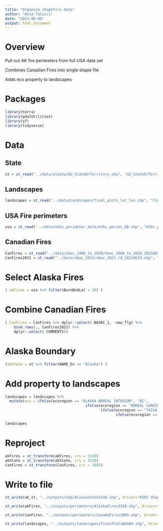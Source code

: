 ```yaml
---
title: "Organize shapefile data"
author: "Anna Talucci"
date: "2023-06-08"
output: html_document
---
```


# Overview

Pull out AK fire perimeters from full USA data set

Combines Canadian Fires into single shape file

Adds eco property to landscapes

# Packages
```r
library(terra)
library(gdalUtilities)
library(sf)
library(tidyverse)
```

# Data
## State
	
```r
st = st_read("../data/alaska/GU_StateOrTerritory.shp", "GU_StateOrTerritory") 
```

## Landscapes
```r
landscapes = st_read("../data/Landscapes/final_plots_lat_lon.shp", "final_plots_lat_lon")
```

## USA Fire perimeters
```r
usa = st_read("../data/mtbs_perimeter_data/mtbs_perims_DD.shp", "mtbs_perims_DD")
```
## Canadian Fires
```r
CanFires = st_read("../data/nbac_1986_to_2020/nbac_1986_to_2020_20210810.shp", "nbac_1986_to_2020_20210810")
CanFires2021 = st_read("../data/nbac_2021/nbac_2021_r9_20220624.shp", "nbac_2021_r9_20220624")
```

# Select Alaska Fires
```r
( akFires = usa %>% filter(BurnBndLat > 50) )
```

# Combine Canadian Fires
```r
( CanFires = CanFires %>% dplyr::select(-BASRC_1, -new_flg) %>%
    bind_rows(., CanFires2021) %>%
    dplyr::select(-COMMENTS))
```


#  Alaska Boundary 
 
```r
(akState = st %>% filter(NAME_En == "Alaska") )
```


# Add property to landscapes

```r
landscapes = landscapes %>% 
  mutate(eco = ifelse(ecoregion == "ALASKA BOREAL INTERIOR", "BI",
                                     ifelse(ecoregion == "BOREAL CORDILLERA", "BC",
                                            ifelse(ecoregion == "TAIGA PLAIN", "TP",
                                                   ifelse(ecoregion == "TAIGA SHIELD", "TS", "NA")))))
```

```r
landscapes
```

# Reproject

```r
akFires = st_transform(akFires, crs = 3338)
akState = st_transform(akState, crs = 3338)
CanFires = st_transform(CanFires, crs = 3005)
```

# Write to file
```r
st_write(ak_st, "../outputs/shp/AlaskaState3338.shp", driver="ESRI Shapefile")
```

```r
st_write(akFires, "../outputs/perimeters/AlaskaFires3338.shp", driver="ESRI Shapefile")
```

```r
st_write(CanFires, "../outputs/perimeters/CanadaFires3005.shp", driver="ESRI Shapefile")
```

```r
st_write(landscapes, "../outputs/landscapes/finalPlotsWGS84.shp", driver="ESRI Shapefile")
```